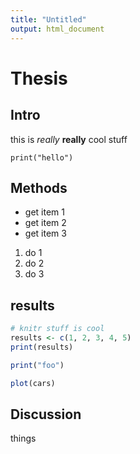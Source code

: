 ```yaml
---
title: "Untitled"
output: html_document
---
```


# Thesis

## Intro
this is *really* **really** cool stuff

`print("hello")`

## Methods

- get item 1
- get item 2
- get item 3

1. do 1
2. do 2
1. do 3

## results
```r
# knitr stuff is cool
results <- c(1, 2, 3, 4, 5)
print(results)
```

```r
print("foo")
```

```r
plot(cars)
```

## Discussion
things



